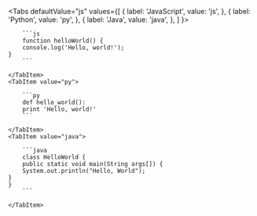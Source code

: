 
<Tabs
    defaultValue="js"
    values={[
        { label: 'JavaScript', value: 'js', },
        { label: 'Python', value: 'py', },
        { label: 'Java', value: 'java', },
    ]
    }>
    <TabItem value="js">

        ```js
        function helloWorld() {
        console.log('Hello, world!');
    }
        ```

    </TabItem>
    <TabItem value="py">

        ```py
        def hello_world():
        print 'Hello, world!'
        ```

    </TabItem>
    <TabItem value="java">

        ```java
        class HelloWorld {
        public static void main(String args[]) {
        System.out.println("Hello, World");
    }
    }
        ```

    </TabItem>
</Tabs>